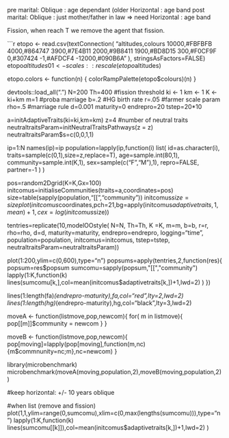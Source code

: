 

pre marital:
    Oblique : age dependant (older 
    Horizontal :  age band 
post marital:
    Oblique : just mother/father in law =>  need 
    Horizontal :  age band 



Fission, when reach T we remove the agent that fission.


```r
etopo <- read.csv(textConnection(
"altitudes,colours
10000,#FBFBFB
4000,#864747
3900,#7E4B11
2000,#9B8411
1900,#BD8D15
300,#F0CF9F
0,#307424
-1,#AFDCF4
-12000,#090B6A
"
), stringsAsFactors=FALSE)
etopo$altitudes01 <- scales::rescale(etopo$altitudes)


etopo.colors <- function(n) {
  colorRampPalette(etopo$colours)(n)
  }

devtools::load_all(".")
N=200
Th=400 #fission threshold
ki <- 1
km <- 1
K  <-  ki+km
m=1 #proba marriage
b=.2 #HG birth rate
r=.05 #farmer scale param
rho=.5 #marriage rule
d=0.001
maturity=0
endrepro=20
tstep=20*10

a=initAdaptiveTraits(ki=ki,km=km)
z=4 #number of neutral traits
neutraltraitsParam=initNeutralTraitsPathways(z = z)
neutraltraitsParam$s=c(0,0,1,1)

ip=1:N
names(ip)=ip
population=lapply(ip,function(i)
                      list(
                           id=as.character(i),
                           traits=sample(c(0,1),size=z,replace=T),
                           age=sample.int(80,1),
                           community=sample.int(K,1),
                           sex=sample(c("F","M"),1),
                           repro=FALSE,
                           partner=-1
                      )
)

pos=random2Dgrid(K=K,Gx=100)
initcomus=initialiseCommunities(traits=a,coordinates=pos)
size=table(sapply(population,"[[","community"))
initcomus$size=size
plot(initcomus$coordinates,pch=21,bg=apply(initcomus$adaptivetraits,1,mean)+1,cex=log(initcomus$size))


tentries=replicate(10,modelOOstyle( N=N, Th=Th, K =K, m=m, b=b, r=r, rho=rho, d=d, maturity=maturity, endrepro=endrepro, logging="time", population=population, initcomus=initcomus, tstep=tstep, neutraltraitsParam=neutraltraitsParam))

plot(1:200,ylim=c(0,600),type="n")
popsums=apply(tentries,2,function(res){
                   popsum=res$popsum
                   sumcomu=sapply(popsum,"[[","community")
                   lapply(1:K,function(k) lines(sumcomu[k,],col=mean(initcomus$adaptivetraits[k,])+1,lwd=2) )
})

lines(1:length(fa)*(endrepro-maturity),fa,col="red",lty=2,lwd=2)
lines(1:length(hg)*(endrepro-maturity),hg,col="black",lty=3,lwd=2)


moveA <- function(listmove,pop,newcom){
            for( m in listmove){
                pop[[m]]$community = newcom
            }
}

moveB <- function(listmove,pop,newcom){
    pop[moving]=lapply(pop[moving],function(m,nc){m$commnunity=nc;m},nc=newcom)
}

library(microbenchmark)
microbenchmark(moveA(moving,population,2),moveB(moving,population,2))


#keep horizontal: +/- 10 years  oblique 

#when list (remove and fission)
plot(1,1,ylim=range(0,sumcomu),xlim=c(0,max(lengths(sumcomu))),type="n")
lapply(1:K,function(k) lines(sumcomu[[k]]),col=mean(initcomus$adaptivetraits[k,])+1,lwd=2) )
